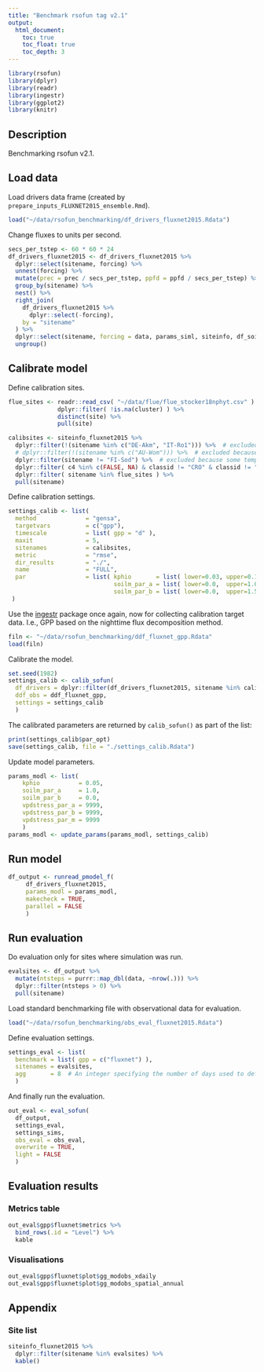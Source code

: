 ```yaml
---
title: "Benchmark rsofun tag v2.1"
output:
  html_document:
    toc: true
    toc_float: true
    toc_depth: 3
---
```


```r
library(rsofun)
library(dplyr)
library(readr)
library(ingestr)
library(ggplot2)
library(knitr)
```

## Description

Benchmarking rsofun v2.1.

## Load data

Load drivers data frame (created by `prepare_inputs_FLUXNET2015_ensemble.Rmd`).
```r
load("~/data/rsofun_benchmarking/df_drivers_fluxnet2015.Rdata")
```

Change fluxes to units per second.
```r
secs_per_tstep <- 60 * 60 * 24
df_drivers_fluxnet2015 <- df_drivers_fluxnet2015 %>% 
  dplyr::select(sitename, forcing) %>% 
  unnest(forcing) %>% 
  mutate(prec = prec / secs_per_tstep, ppfd = ppfd / secs_per_tstep) %>% 
  group_by(sitename) %>% 
  nest() %>% 
  right_join(
    df_drivers_fluxnet2015 %>% 
      dplyr::select(-forcing),
    by = "sitename"
  ) %>% 
  dplyr::select(sitename, forcing = data, params_siml, siteinfo, df_soiltexture) %>% 
  ungroup()
```


## Calibrate model

Define calibration sites.
```r
flue_sites <- readr::read_csv( "~/data/flue/flue_stocker18nphyt.csv" ) %>%
              dplyr::filter( !is.na(cluster) ) %>% 
              distinct(site) %>% 
              pull(site)

calibsites <- siteinfo_fluxnet2015 %>% 
  dplyr::filter(!(sitename %in% c("DE-Akm", "IT-Ro1"))) %>%  # excluded because fapar data could not be downloaded (WEIRD)
  # dplyr::filter(!(sitename %in% c("AU-Wom"))) %>%  # excluded because no GPP data was found in FLUXNET file
  dplyr::filter(sitename != "FI-Sod") %>%  # excluded because some temperature data is missing
  dplyr::filter( c4 %in% c(FALSE, NA) & classid != "CRO" & classid != "WET" ) %>%
  dplyr::filter( sitename %in% flue_sites ) %>%
  pull(sitename)
```

Define calibration settings.
```r
settings_calib <- list(
  method              = "gensa",
  targetvars          = c("gpp"),
  timescale           = list( gpp = "d" ),
  maxit               = 5,
  sitenames           = calibsites,
  metric              = "rmse",
  dir_results         = "./",
  name                = "FULL",
  par                 = list( kphio       = list( lower=0.03, upper=0.1, init= 0.05 ),
                              soilm_par_a = list( lower=0.0,  upper=1.0, init=0.0 ),
                              soilm_par_b = list( lower=0.0,  upper=1.5, init=0.6 ) )
 )
```

Use the [ingestr](https://github.com/stineb/ingestr) package once again, now for collecting calibration target data. I.e., GPP based on the nighttime flux decomposition method.
```r
filn <- "~/data/rsofun_benchmarking/ddf_fluxnet_gpp.Rdata"
load(filn)
```

Calibrate the model.
```r
set.seed(1982)
settings_calib <- calib_sofun(
  df_drivers = dplyr::filter(df_drivers_fluxnet2015, sitename %in% calibsites),  # use only one site
  ddf_obs = ddf_fluxnet_gpp,
  settings = settings_calib
  )
```

The calibrated parameters are returned by `calib_sofun()` as part of the list:
```r
print(settings_calib$par_opt)
save(settings_calib, file = "./settings_calib.Rdata")
```

Update model parameters.
```r
params_modl <- list(
	kphio           = 0.05,
	soilm_par_a     = 1.0,
	soilm_par_b     = 0.0,
	vpdstress_par_a = 9999,
	vpdstress_par_b = 9999,
	vpdstress_par_m = 9999
	)
params_modl <- update_params(params_modl, settings_calib)
```


## Run model

```r
df_output <- runread_pmodel_f(
     df_drivers_fluxnet2015,
     params_modl = params_modl, 
     makecheck = TRUE,
     parallel = FALSE
     )
```

## Run evaluation

Do evaluation only for sites where simulation was run.
```r
evalsites <- df_output %>% 
  mutate(ntsteps = purrr::map_dbl(data, ~nrow(.))) %>% 
  dplyr::filter(ntsteps > 0) %>% 
  pull(sitename)
```

Load standard benchmarking file with observational data for evaluation.
```r
load("~/data/rsofun_benchmarking/obs_eval_fluxnet2015.Rdata")
```


Define evaluation settings.
```r
settings_eval <- list(
  benchmark = list( gpp = c("fluxnet") ),
  sitenames = evalsites,
  agg       = 8  # An integer specifying the number of days used to define the width of bins for daily data aggregated to several days
  )
```

And finally run the evaluation.
```r
out_eval <- eval_sofun( 
  df_output, 
  settings_eval, 
  settings_sims, 
  obs_eval = obs_eval, 
  overwrite = TRUE, 
  light = FALSE 
  )
```

## Evaluation results

### Metrics table

```r
out_eval$gpp$fluxnet$metrics %>% 
  bind_rows(.id = "Level") %>% 
  kable
```

### Visualisations

```r
out_eval$gpp$fluxnet$plot$gg_modobs_xdaily
out_eval$gpp$fluxnet$plot$gg_modobs_spatial_annual
```


## Appendix

### Site list

```r
siteinfo_fluxnet2015 %>% 
  dplyr::filter(sitename %in% evalsites) %>% 
  kable()
```